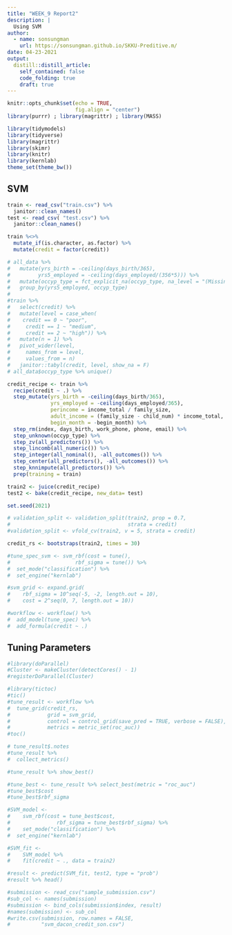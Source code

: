 ```yaml
---
title: "WEEK_9 Report2"
description: |
  Using SVM
author:
  - name: sonsungman
    url: https://sonsungman.github.io/SKKU-Preditive.m/
date: 04-23-2021
output:
  distill::distill_article:
    self_contained: false
    code_folding: true
    draft: true
---
```


```r
knitr::opts_chunk$set(echo = TRUE,
                      fig.align = "center")
library(purrr) ; library(magrittr) ; library(MASS)
```

```r
library(tidymodels)
library(tidyverse)
library(magrittr)
library(skimr)
library(knitr)
library(kernlab)
theme_set(theme_bw())
```


## SVM

```r
train <- read_csv("train.csv") %>% 
  janitor::clean_names()
test <- read_csv( "test.csv") %>%
  janitor::clean_names()
```


```r
train %<>%
  mutate_if(is.character, as.factor) %>% 
  mutate(credit = factor(credit))

# all_data %>%
#   mutate(yrs_birth = -ceiling(days_birth/365),
#         yrs5_employed = -ceiling(days_employed/(356*5))) %>%
#   mutate(occyp_type = fct_explicit_na(occyp_type, na_level = "(Missing)")) %>% 
#   group_by(yrs5_employed, occyp_type)
# 
#train %>% 
#   select(credit) %>%
#   mutate(level = case_when(
#    credit == 0 ~ "poor",
#     credit == 1 ~ "medium",
#     credit == 2 ~ "high")) %>% 
#   mutate(n = 1) %>% 
#   pivot_wider(level,
#     names_from = level,
#     values_from = n)
#   janitor::tabyl(credit, level, show_na = F)
# all_data$occyp_type %>% unique()
```


```r
credit_recipe <- train %>% 
  recipe(credit ~ .) %>% 
  step_mutate(yrs_birth = -ceiling(days_birth/365),
              yrs_employed = -ceiling(days_employed/365),
              perincome = income_total / family_size,
              adult_income = (family_size - child_num) * income_total,
              begin_month = -begin_month) %>% 
  step_rm(index, days_birth, work_phone, phone, email) %>%
  step_unknown(occyp_type) %>% 
  step_zv(all_predictors()) %>% 
  step_lincomb(all_numeric()) %>% 
  step_integer(all_nominal(), -all_outcomes()) %>% 
  step_center(all_predictors(), -all_outcomes()) %>% 
  step_knnimpute(all_predictors()) %>%
  prep(training = train)

```



```r
train2 <- juice(credit_recipe)
test2 <- bake(credit_recipe, new_data= test)
```




```r
set.seed(2021)

# validation_split <- validation_split(train2, prop = 0.7,
#                                      strata = credit)
#validation_split <- vfold_cv(train2, v = 5, strata = credit)

credit_rs <- bootstraps(train2, times = 30)

```



```r
#tune_spec_svm <- svm_rbf(cost = tune(),
#                     rbf_sigma = tune()) %>%
#  set_mode("classification") %>%
#  set_engine("kernlab")

#svm_grid <- expand.grid(
#    rbf_sigma = 10^seq(-5, -2, length.out = 10),
#    cost = 2^seq(0, 7, length.out = 10))

```


```r
#workflow <- workflow() %>%
#  add_model(tune_spec) %>% 
#  add_formula(credit ~ .)
```

## Tuning Parameters

```r
#library(doParallel)
#Cluster <- makeCluster(detectCores() - 1)
#registerDoParallel(Cluster)

#library(tictoc)
#tic()
#tune_result <- workflow %>% 
#  tune_grid(credit_rs,
#            grid = svm_grid,
#            control = control_grid(save_pred = TRUE, verbose = FALSE),
#            metrics = metric_set(roc_auc))
#toc()
```

```r
# tune_result$.notes
#tune_result %>% 
#  collect_metrics()
```


```r
#tune_result %>% show_best()
```

```r
#tune_best <- tune_result %>% select_best(metric = "roc_auc")
#tune_best$cost
#tune_best$rbf_sigma
```

```r
#SVM_model <- 
#    svm_rbf(cost = tune_best$cost,
#               rbf_sigma = tune_best$rbf_sigma) %>%
#    set_mode("classification") %>%
#  set_engine("kernlab")

#SVM_fit <- 
#    SVM_model %>% 
#    fit(credit ~ ., data = train2)
```

```r
#result <- predict(SVM_fit, test2, type = "prob")
#result %>% head()
```

```r
#submission <- read_csv("sample_submission.csv")
#sub_col <- names(submission)
#submission <- bind_cols(submission$index, result)
#names(submission) <- sub_col
#write.csv(submission, row.names = FALSE,
#          "svm_dacon_credit_son.csv")
```

